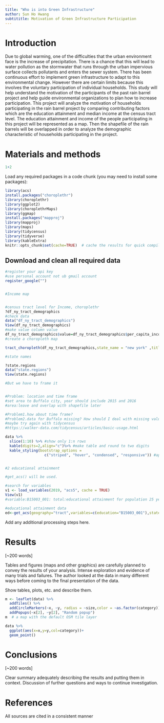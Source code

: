 ```yaml
---
title: "Who is into Green Infrastructure"
author: Sun Ho Hwang
subtititle: Motivation of Green Infrastructure Participation
---
```


# Introduction

 Due to global warming, one of the difficulties that the urban
environment face is the increase of precipitation. There is a chance
that this will lead to water pollution as the stormwater that runs
through the urban impervious surface collects pollutants and enters the
sewer system. There has been continuous effort to implement green
infrastructure to adapt to this environmental change. However there are
certain limits because this involves the voluntary participation of
individual households. This study will help understand the motivation of the participants of the past rain barrel project and help guide environmental organizations to plan how to increase participation.
This project will analyze the motivation of households participating in the rain barrel project by comparing contributing factors which are the education attainment and median income at the census tract level. The education attainment and income of the people participating in this project will be represented as a map. Then the shapefile of the rain barrels will be overlapped in order to analyze the demographic characteristic of households participating in the project. 


# Materials and methods

```r
1+2
```

Load any required packages in a code chunk (you may need to install some packages):

```r
library(acs)
install.packages("choroplethr")
library(choroplethr)
library(ggplot2)
library(choroplethrMaps)
library(ggmap)
install.packages("mapproj")
library(mapproj)
library(maps)
library(tidycensus)
library(tidyverse)
library(kableExtra)
knitr::opts_chunk$set(cache=TRUE)  # cache the results for quick compiling
```

## Download and clean all required data
```r

#register your api key
#use personal account not ub gmail account
register_google("")


#Income map


#census tract level for Income, choroplethr
?df_ny_tract_demographics
#check data
data("df_ny_tract_demographics")
View(df_ny_tract_demographics)
#make value column value
df_ny_tract_demographics$value=df_ny_tract_demographics$per_capita_income
#create a choropleth map

tract_choropleth(df_ny_tract_demographics,state_name = "new york" ,title="Per Capita Income Estimates",legend = "Dollars",num_colors = 7)

#state names

?state.regions
data("state.regions")
View(state.regions)

#But we have to frame it


#Problem: location and time frame
#set area to Buffalo city, year should include 2015 and 2016
#area:leave and overlap with shapefile later

#Problem1.how about time frame?
#Problem2.data for Buffalo missing? How should I deal with missing values?
#maybe try again with tidycensus
#https://walker-data.com/tidycensus/articles/basic-usage.html


```

```r
data %>% 
  slice(1:10) %>% #show only 1:n rows
  kable(digits=2,align="c")%>% #make table and round to two digits
  kable_styling(bootstrap_options = 
                  c("striped", "hover", "condensed", "responsive")) #apply other formatting


#2 educational attainment

#get_acs() will be used.

#search for variables
v1 <- load_variables(2019, "acs5", cache = TRUE)
View(v1)
#variable:B15003_001: total:educational attainment for population 25 years and older will be used

#educational attainment data
ed<-get_acs(geography="tract",variables=c(education="B15003_001"),state="NY",year=2019)


```

Add any additional processing steps here.

# Results

[~200 words]

Tables and figures (maps and other graphics) are carefully planned to convey the results of your analysis. Intense exploration and evidence of many trials and failures. The author looked at the data in many different ways before coming to the final presentation of the data.

Show tables, plots, etc. and describe them.

```r
m <- leaflet(data) %>% 
  addTiles() %>% 
  addCircleMarkers(~x, ~y, radius = ~size,color = ~as.factor(category)) %>% 
  addPopups(~x[2], ~y[2], "Random popup")
m  # a map with the default OSM tile layer
```


```r
data %>% 
  ggplot(aes(x=x,y=y,col=category))+
  geom_point()
```

# Conclusions

[~200 words]

Clear summary adequately describing the results and putting them in context. Discussion of further questions and ways to continue investigation.

# References

All sources are cited in a consistent manner



